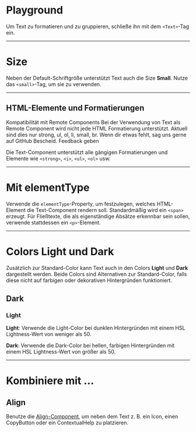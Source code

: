 # Playground

Um Text zu formatieren und zu gruppieren, schließe ihn mit dem `<Text>`-Tag ein.

<LiveCodeEditor />

---

# Size

Neben der Default-Schriftgröße unterstützt Text auch die Size **Small**. Nutze
das `<small>`-Tag, um sie zu verwenden.

<LiveCodeEditor example="size" editorCollapsed />

---

## HTML-Elemente und Formatierungen

<Alert>
  <Heading>Kompatibilität mit Remote Components</Heading>
  <Content>
    Bei der Verwendung von Text als Remote Component wird nicht jede HTML
    Formatierung unterstützt. Aktuell sind dies nur strong, ul, ol, li, small,
    br. Wenn dir etwas fehlt, sag uns gerne auf GitHub Bescheid.
    <Link href="https://github.com/mittwald/flow/issues/new?title=Feedback%20on%20Text%20component">
      Feedback geben
    </Link>
  </Content>
</Alert>

Die Text-Component unterstützt alle gängigen Formatierungen und Elemente wie
`<strong>`, `<i>`, `<ul>`, `<ol>` usw.

<LiveCodeEditor example="html" editorCollapsed />

---

# Mit elementType

Verwende die `elementType`-Property, um festzulegen, welches HTML-Element die
Text-Component rendern soll. Standardmäßig wird ein `<span>` erzeugt. Für
Fließtexte, die als eigenständige Absätze erkennbar sein sollen, verwende
stattdessen ein `<p>`-Element.

<LiveCodeEditor example="elementType" editorCollapsed />

---

# Colors Light und Dark

Zusätzlich zur Standard-Color kann Text auch in den Colors **Light** und
**Dark** dargestellt werden. Beide Colors sind Alternativen zur Standard-Color,
falls diese nicht auf farbigen oder dekorativen Hintergründen funktioniert.

## Dark

<LiveCodeEditor example="dark" bgColor="light" editorCollapsed />

### Light

<LiveCodeEditor example="light" bgColor="dark" editorCollapsed />

**Light**: Verwende die Light-Color bei dunklen Hintergründen mit einem HSL
Lightness-Wert von weniger als 50.

**Dark**: Verwende die Dark-Color bei hellen, farbigen Hintergründen mit einem
HSL Lightness-Wert von größer als 50.

---

# Kombiniere mit ...

## Align

Benutze die [Align-Component](/03-components/structure/align), um neben dem Text
z. B. ein Icon, einen CopyButton oder ein ContextualHelp zu platzieren.

<LiveCodeEditor example="align" editorCollapsed />
